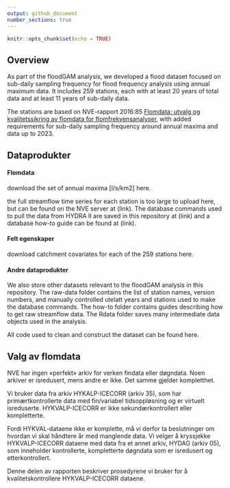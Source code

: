 ```yaml
---
output: github_document
number_sections: true
---
```


```r
knitr::opts_chunk$set(echo = TRUE)
```



## Overview
As part of the floodGAM analysis, we developed a flood dataset focused on sub-daily sampling frequency for flood frequency analysis using annual maximum data. It includes 259 stations, each with at least 20 years of total data and at least 11 years of sub-daily data.

The stations are based on NVE-rapport 2016:85 [Flomdata: utvalg og kvalitetssikring av flomdata for flomfrekvensanalyser](https://asp.bibliotekservice.no/nve/title.aspx?tkey=23147), with added requirements for sub-daily sampling frequency around annual maxima and data up to 2023. 
 

## Dataprodukter

#### Flomdata

download the set of annual maxima [l/s/km2] here.

the full streamflow time series for each station is too large to upload here, but can be found on the NVE server at (link). The database commands used to pull the data from HYDRA II are saved in this repository at (link) and a database how-to guide can be found at (link).

#### Felt egenskaper

download catchment covariates for each of the 259 stations here.


#### Andre dataprodukter

We also store other datasets relevant to the floodGAM analysis in this repository. The raw-data folder contains the list of station names, version numbers, and manually controlled utelatt years and stations used to make the database commands. The how-to folder contains guides describing how to get raw streamflow data. The Rdata folder saves many intermediate data objects used in the analysis. 

All code used to clean and construct the dataset can be found here. 

## Valg av flomdata

NVE har ingen «perfekt» arkiv for verken findata eller døgndata. Noen arkiver er isredusert, mens andre er ikke. Det samme gjelder kompletthet. 

Vi bruker data fra arkiv HYKALP-ICECORR (arkiv 35), som har primærtkontrollerte data med fin/variabel tidsoppløsning og er virtuelt isreduserte. HYKVALP-ICECORR er ikke sekundærkontrollert eller kompletterte. 

Fordi HYKVAL-dataene ikke er komplette, må vi derfor ta beslutninger om hvordan vi skal håndtere år med manglende data. Vi velger å kryssjekke HYKVALP-ICECORR dataene med data fra et annet arkiv, HYDAG (arkiv 05), som inneholder kontrollerte, kompletterte døgndata som er isredusert og etterkontrollert. 

Denne delen av rapporten beskriver prosedyrene vi bruker for å kvalitetskontrollere HYKVALP-ICECORR dataene.



